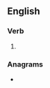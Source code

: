 ==English==

===Verb===
{{head|en|verb form}}

# {{en-third-person singular of|enchase}}

===Anagrams===
* {{anagrams|en|a=aceehnss|encashes}}